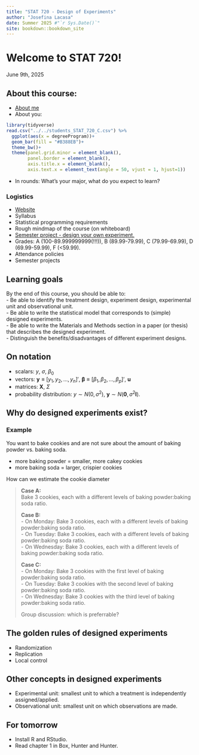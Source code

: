 ```yaml
--- 
title: "STAT 720 - Design of Experiments"
author: "Josefina Lacasa"
date: Summer 2025 #"`r Sys.Date()`"
site: bookdown::bookdown_site
---
```


# Welcome to STAT 720!  
June 9th, 2025  

## About this course:  

- [About me](https://jlacasa.github.io/) 
- About you: 

```r
library(tidyverse)
read.csv("../../students_STAT_720_C.csv") %>% 
  ggplot(aes(x = degreeProgram))+
  geom_bar(fill = "#B388EB")+
  theme_bw()+
  theme(panel.grid.minor = element_blank(),
        panel.border = element_blank(),
        axis.title.x = element_blank(), 
        axis.text.x = element_text(angle = 50, vjust = 1, hjust=1))
```

- In rounds: What's your major, what do you expect to learn?  

### Logistics  

- [Website](https://stat720.github.io/summer2025)
- Syllabus
- Statistical programming requirements  
- Rough mindmap of the course (on whiteboard)  
- [Semester project - design your own experiment.](https://stat720.github.io/2025summer/summer2025/notes/semester-project.html)   
- Grades: A (100-89.999999999(!!!)), B (89.99-79.99), C (79.99-69.99), D (69.99-59.99), F (<59.99).
- Attendance policies  
- Semester projects

## Learning goals   

By the end of this course, you should be able to:  
- Be able to identify the treatment design, experiment design, experimental unit and observational unit.  
- Be able to write the statistical model that corresponds to (simple) designed experiments.  
- Be able to write the Materials and Methods section in a paper (or thesis) that describes the designed experiment.  
- Distinguish the benefits/disadvantages of different experiment designs.  


## On notation  

- scalars: $y$, $\sigma$, $\beta_0$  
- vectors: $\mathbf{y} \equiv [y_1, y_2, ..., y_n]'$, $\boldsymbol{\beta} \equiv [\beta_1, \beta_2, ..., \beta_p]'$, $\boldsymbol{u}$  
- matrices: $\mathbf{X}$, $\Sigma$  
- probability distribution: $y \sim N(0, \sigma^2)$, $\mathbf{y} \sim N(\boldsymbol{0}, \sigma^2\mathbf{I})$.     

## Why do designed experiments exist?  

### Example  

You want to bake cookies and are not sure about the amount of baking powder vs. baking soda. 

- more baking powder = smaller, more cakey cookies   
- more baking soda = larger, crispier cookies  

How can we estimate the cookie diameter 

> **Case A:**   
> Bake 3 cookies, each with a different levels of baking powder:baking soda ratio.
> 
> **Case B:**   
> - On Monday: Bake 3 cookies, each with a different levels of baking powder:baking soda ratio.     
> - On Tuesday: Bake 3 cookies, each with a different levels of baking powder:baking soda ratio.     
> - On Wednesday: Bake 3 cookies, each with a different levels of baking powder:baking soda ratio.     
> 
> **Case C:**   
> - On Monday: Bake 3 cookies with the first level of baking powder:baking soda ratio.     
> - On Tuesday: Bake 3 cookies with the second level of baking powder:baking soda ratio.     
> - On Wednesday: Bake 3 cookies with the third level of baking powder:baking soda ratio.     
> 
> Group discussion: which is preferrable?  


## The golden rules of designed experiments  

- Randomization  
- Replication  
- Local control  

## Other concepts in designed experiments  
- Experimental unit: smallest unit to which a treatment is independently assigned/applied. 
- Observational unit: smallest unit on which observations are made. 

## For tomorrow    

- Install R and RStudio. 
- Read chapter 1 in Box, Hunter and Hunter. 
